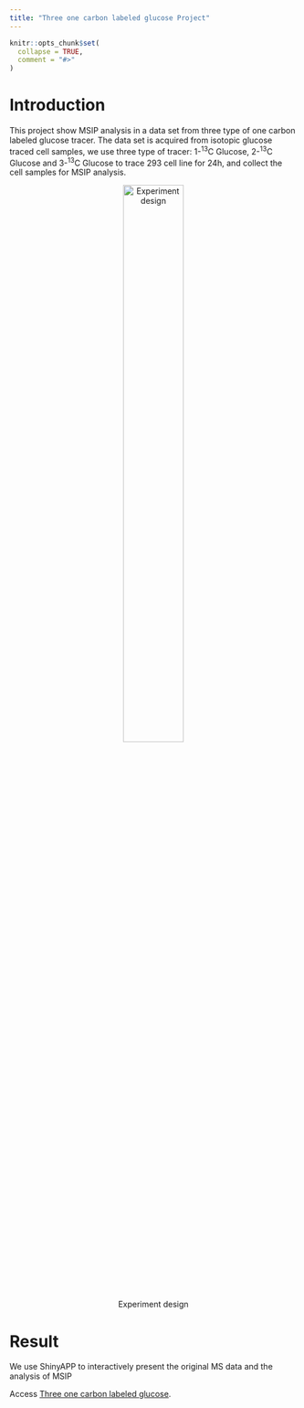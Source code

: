 ```yaml
---
title: "Three one carbon labeled glucose Project"
---
```


```r
knitr::opts_chunk$set(
  collapse = TRUE,
  comment = "#>"
)
```


# **Introduction**
This project show MSIP analysis in a data set from three type of one carbon labeled glucose tracer.
The data set is acquired from isotopic glucose traced cell samples, we use three type of tracer: 
1-^13^C Glucose, 2-^13^C Glucose and 3-^13^C Glucose to trace 293 cell line for 24h, 
and collect the cell samples for MSIP analysis.

<div style="text-align: center;">
  ![Experiment design ](../man/figures/toclg_workflow.png){width=50%}
</div>

# **Result**

We use ShinyAPP to interactively present the original MS data and the analysis of MSIP

Access [Three one carbon labeled glucose](http://47.116.220.22/).




